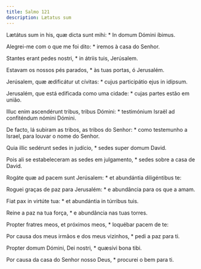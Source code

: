 ```yaml
---
title: Salmo 121
description: Lætatus sum
---
```


<div class="side-by-side not-content">

Lætátus sum in his, quæ dicta sunt mihi: * In domum Dómini íbimus.

Alegrei-me com o que me foi dito: * iremos à casa do Senhor.

Stantes erant pedes nostri, * in átriis tuis, Jerúsalem.

Estavam os nossos pés parados, * às tuas portas, ó Jerusalém.

Jerúsalem, quæ ædificátur ut cívitas: * cujus participátio ejus in idípsum.

Jerusalém, que está edificada como uma cidade: * cujas partes estão em união.

Illuc enim ascendérunt tribus, tribus Dómini: * testimónium Israël ad confiténdum nómini Dómini.

De facto, lá subiram as tribos, as tribos do Senhor: * como testemunho a Israel, para louvar o nome do Senhor.

Quia illic sedérunt sedes in judício, * sedes super domum David.

Pois ali se estabeleceram as sedes em julgamento, * sedes sobre a casa de David.

Rogáte quæ ad pacem sunt Jerúsalem: * et abundántia diligéntibus te:

Roguei graças de paz para Jerusalém: * e abundância para os que a amam.

Fiat pax in virtúte tua: * et abundántia in túrribus tuis.

Reine a paz na tua força, * e abundância nas tuas torres.

Propter fratres meos, et próximos meos, * loquébar pacem de te:

Por causa dos meus irmãos e dos meus vizinhos, * pedi a paz para ti.

Propter domum Dómini, Dei nostri, * quæsívi bona tibi.

Por causa da casa do Senhor nosso Deus, * procurei o bem para ti.

</div>
